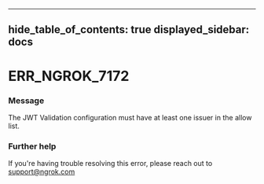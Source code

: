 

---
hide_table_of_contents: true
displayed_sidebar: docs
---


# ERR_NGROK_7172

### Message
The JWT Validation configuration must have at least one issuer in the allow list.

<ErrorDetails error="err_ngrok_7172" />



### Further help
If you're having trouble resolving this error, please reach out to [support@ngrok.com](mailto:support@ngrok.com?subject=Help%20with%20ERR_NGROK_7172)

